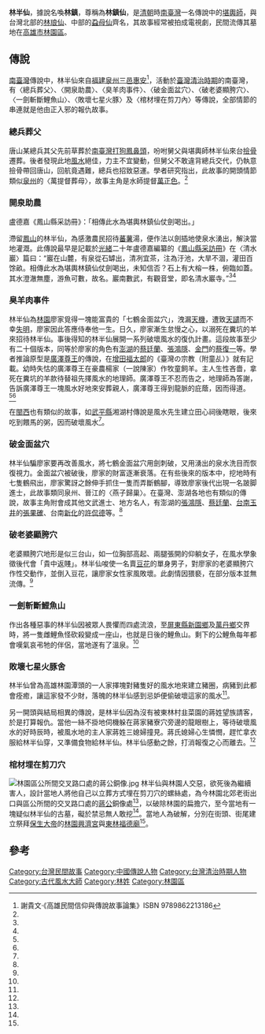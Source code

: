 {{Infobox Hokkien name
| title      = 林半仙
| hanji      = 林半仙
| poj        = Lîm Pòaⁿ-sian
| hanlo      = 
| tl         = Lîm Puànn-sian
| bp         = 
| hokkienipa = 
| context    = 
| image      = 
| image_size = 
| caption    = 
}}

'''林半仙'''，據說名喚'''林鎮'''，尊稱為'''林鎮仙'''，是[[清朝|清朝]]時[[南臺灣|南臺灣]]一名傳說中的[[堪輿師|堪輿師]]，與台灣北部的[[林琅仙|林琅仙]]、中部的[[蝨母仙|蝨母仙]]齊名，其故事經常被拍成電視劇，民間流傳其墓地在[[高雄市|高雄市]][[林園區|林園區]]。

==傳說==
[[南臺灣|南臺灣]]傳說中，林半仙來自[[福建|福建]][[泉州三邑|泉州三邑]][[惠安|惠安]]<ref>謝貴文·《高雄民間信仰與傳說故事論集》ISBN 9789862213186</ref>，活動於[[臺灣清治時期|臺灣清治時期]]的南臺灣，有〈總兵葬父〉、〈開泉助農〉、〈臭羊肉事件〉、〈破金面盆穴〉、〈破老婆顯胯穴〉、〈一劍斬斷鯉魚山〉、〈敗壞七星火豚〉及〈棺材埋在剪刀內〉等傳說，全部情節的串連就是他由正入邪的報仇故事。

===總兵葬父===
唐山某總兵其父先前草葬於[[南臺灣|南臺灣]][[打狗|打狗]][[鳳鼻頭|鳳鼻頭]]，吩咐舅父與堪輿師林半仙來台[[撿骨|撿骨]]遷葬。後者發現此地[[風水|風水]]絕佳，力主不宜變動，但舅父不敢違背總兵交代，仍執意撿骨帶回唐山，回航竟遇難，總兵也招致惡運。學者研究指出，此故事的開頭情節類似[[泉州|泉州]]的〈萬提督葬母〉，故事主角是水師提督[[萬正色|萬正色]]。<ref name="高雄民間信仰與傳說故事論集"></ref>

===開泉助農===
盧德嘉《鳳山縣采訪冊》：「相傳此水為堪輿林鎮仙仗劍喝出。」

滯留[[鳳山區|鳳山]]的林半仙，為感激農民招待[[蕃薯|蕃薯]]湯，便作法以劍插地使泉水湧出，解決當地灌溉。此傳說最早是記載於[[光緒|光緒]]二十年盧德嘉編纂的《[[鳳山縣采訪冊|鳳山縣采訪冊]]》在〈清水巖〉篇曰：“巖在山麓，有泉從石罅出，清冽宜茶，注為汙池，大旱不涸，灌田百馀畝。相傳此水為堪輿林鎮仙仗劍喝出，未知信否？石上有大榕一株，俯臨如蓋。其水澄澈無塵，游魚可數，故名。巖南數武，有觀音堂，即名清水巖寺。”<ref name="高雄民間信仰與傳說故事論集"/><ref name="大高雄風土誌"/>

===臭羊肉事件===
林半仙為[[林園區|林園]]廖家覓得一塊能富貴的「七鶴金面盆穴」，洩漏[[天機|天機]]，遭致[[天譴|天譴]]而不幸[[失明|失明]]，廖家因此答應侍奉他一生。日久，廖家漸生怠慢之心，以溺死在糞坑的羊來招待林半仙。事後得知的林半仙展開一系列破壞風水的復仇計畫。這段故事至少有二十個版本，同等於廖家的角色有[[澎湖|澎湖]]的[[蔡廷蘭|蔡廷蘭]]、[[張鴻隱|張鴻隱]]、[[金門|金門]]的[[蔡復一|蔡復一]]等。學者推論原型是[[廣澤尊王|廣澤尊王]]的傳說，在[[增田福太郎|增田福太郎]]的《臺灣の宗教（附童乩）》就有記載。幼時失怙的廣澤尊王在豪農楊家（一說陳家）作牧童飼羊。主人生性吝嗇，拿死在糞坑的羊款待替祖先擇風水的地理師。廣澤尊王不忍而告之，地理師為答謝，告訴廣澤尊王一塊風水好地來安葬親人，廣澤尊王得到龍脈的庇蔭，因而得道。<ref name="高雄民間信仰與傳說故事論集"/><ref name="大高雄風土誌"/>

在[[閩西|閩西]]也有類似的故事，如[[武平縣|武平縣]]湘湖村傳說是風水先生建立田心祠後瞎眼，後來吃到餵馬的粥，因而破壞風水<ref name="閩西武北的村落文化"></ref>。

===破金面盆穴===
林半仙騙廖家要再改善風水，將七鶴金面盆穴用劍刺破，又用湧出的泉水洗目而恢復視力。金面盆穴被破後，廖家的財富逐漸衰落。在有些後來的版本中，挖地時有七隻鶴飛出，廖家驚訝之餘伸手抓住一隻而弄斷鶴腳，導致廖家後代出現一名跛脚進士，此故事類同泉州、晉江的〈燕子歸巢〉。在臺灣、澎湖各地也有類似的傳說，故事主角附會成其他文武進士、地方名人，有澎湖的[[張鴻隱|張鴻隱]]、[[蔡廷蘭|蔡廷蘭]]、[[台南|台南]][[玉井區|玉井]]的[[張果確|張果確]]、台南[[新化區|新化]]的[[許侃德|許侃德]]等。<ref name="高雄民間信仰與傳說故事論集"></ref>

===破老婆顯胯穴===
老婆顯胯穴地形是似三台山，如一位胸部高起、兩腿張開的仰躺女子，在風水學象徵後代會「貴中返賤」。林半仙唆使一名賣[[豆花|豆花]]的單身男子，對廖家的老婆顯胯穴作性交動作，並倒入豆花，讓廖家女性家風敗壞。此劇情因猥褻，在部分版本並無流傳。<ref name="高雄民間信仰與傳說故事論集"></ref>

===一劍斬斷鯉魚山===
作出各種惡事的林半仙因被眾人畏懼而四處流浪，至[[屏東縣|屏東縣]][[新園鄉_(臺灣)|新園鄉]]及[[萬丹鄉|萬丹鄉]]交界時，將一隻雌鯉魚怪砍殺變成一座山，也就是日後的鯉魚山。剩下的公鯉魚每年都會嘆氣哀弔牠的伴侶，當地遂有了溫泉。<ref name="台灣民間故事集"></ref>

===敗壞七星火豚舍===
林半仙曾為高雄林園潭頭的一人家擇塊對豬隻好的風水地來建立豬圈，病豬到此都會痊癒，讓這家發不少財，落魄的林半仙感到忌妒便偷破壞這家的風水<ref name="台灣民間故事集"/>。

另一開頭與結局相異的傳說，是林半仙因為沒有被東林村韭菜園的蔣姓望族請客，於是打算報仇。當他一絲不掛地伺機躲在蔣家豬寮穴旁邊的龍眼樹上，等待破壞風水的好時辰時，被風水地的主人家蔣姓三媳婦撞見。蔣氏媳婦心生憐憫，趕忙拿衣服給林半仙穿，又準備食物給林半仙。林半仙感動之餘，打消報復之心而離去。<ref name="大高雄風土誌"/>

===棺材埋在剪刀穴===
[[File:林園區公所間交叉路口處的蔣公銅像.jpg|thumb]]
林半仙與林園人交惡，欲死後為繼續害人，設計當地人將他自己以立葬方式埋在剪刀穴的螺絲處，為今林園北郊老街出口與區公所間的交叉路口處的[[蔣公|蔣公]]銅像處<ref name="高雄民間信仰與傳說故事論集"></ref>，以破除林園的扁擔穴，至今當地有一塊疑似林半仙的古墓，礙於禁忌無人敢挖<ref name="咾咕石古墳墓碑"></ref>。當地人為破解，分別在街頭、街尾建立祭拜[[保生大帝|保生大帝]]的[[林園興濟宮|林園興濟宮]]與[[東林福德廟|東林福德廟]]<ref name="大高雄風土誌"/>。

==參考==
{{reflist|2|refs=

<ref name="咾咕石古墳墓碑">{{Cite news|url=http://news.ltn.com.tw/news/local/paper/782207|title=〈南部〉咾咕石古墳墓碑 揭開高雄林園區「林半仙傳奇」|language=zh-tw|publisher=《自由時報》|author=洪臣宏|date=2014-05-26|accessdate=2014-05-29|archive-date=2019-11-28|archive-url=https://web.archive.org/web/20191128194800/https://news.ltn.com.tw/news/local/paper/782207|dead-url=no}}</ref>

<ref name="台灣民間故事集">{{cite book |author=|chapter=〈林半仙〉|title=《台灣民間故事集》|date=1998-01-01|publisher=遠流出版社|location=臺灣|language=zh-tw|isbn=9789573200390}}</ref>

<ref name="高雄民間信仰與傳說故事論集">{{cite book |author=謝貴文|chapter=〈臺灣民間故事〈林半仙〉初探〉、〈報恩、報仇與報應－臺灣民間故事〈林半仙〉再探〉|title=《高雄民間信仰與傳說故事論集》|date=2009-11-01|publisher=秀威資訊出版社|location=臺灣|language=zh-tw|isbn=9789862213186}}</ref>

<ref name="大高雄風土誌">{{cite book |author=黃福鎮|chapter=〈奇人奇事林半仙與剪刀路〉|title=《大高雄風土誌》|date=2000-12-01|publisher=復文圖書出版社|location=臺灣|language=zh-tw|isbn=9789575555184}}</ref>

<ref name="閩西武北的村落文化">{{cite book |author=劉大可|chapter=〈闽台客家口传文化比较研究〉|title=《閩西武北的村落文化》|date=2002|publisher=國際客家學會|location=香港|language=zh-cn|isbn=9789575555184}}</ref>
}}

[[Category:台灣民間故事|Category:台灣民間故事]]
[[Category:中國傳說人物|Category:中國傳說人物]]
[[Category:台灣清治時期人物|Category:台灣清治時期人物]]
[[Category:古代風水大師|Category:古代風水大師]]
[[Category:林姓|Category:林姓]]
[[Category:林園區|Category:林園區]]